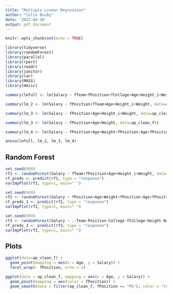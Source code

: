 ```yaml
---
title: "Multiple Linear Regression"
author: "Colin Busby"
date: '2022-04-16'
output: pdf_document
---
```


```r
knitr::opts_chunk$set(echo = TRUE)
```


```r
library(tidyverse)
library(randomForest)
library(parallel)
library(rpart)
library(readr)
library(janitor)
library(car)
library(MASS)
library(Hmisc)
```

```r
summary(lmfull <- lm(Salary ~ fTeam+fPosition+fCollege+Age+Height_i+Weight, data=ap_clean_f))
```

```r
summary(lm_2 <- lm(Salary ~ fPosition+fTeam+Age+Height_i+Weight, data=ap_clean_f))
```

```r
summary(lm_3 <- lm(Salary ~ fPosition+Age+Height_i+Weight, data=ap_clean_f))
```

```r
summary(lm_3 <- lm(Salary ~ fPosition+Age+Weight, data=ap_clean_f))
```

```r
summary(lm_4 <- lm(Salary ~ fPosition+Age+Weight+fPosition:Age+fPosition:Weight+Age:Weight, data=ap_clean_f))
```

```r
anova(lmfull, lm_2, lm_3, lm_4)
```

## Random Forest

```r
set.seed(999)
rf1 <- randomForest(Salary ~ fTeam+fPosition+Age+Height_i+Weight, data=ap_clean_f, importance=TRUE)
rf_preds <- predict(rf1, type = "response")
varImpPlot(rf1, type=1, main=" ")
```

```r
set.seed(999)
rf2 <- randomForest(Salary ~ fPosition+Age+Weight+fPosition:Age+fPosition:Weight+Age:Weight, data=ap_clean_f, importance=TRUE)
rf_preds_1 <- predict(rf2, type = "response")
varImpPlot(rf2, type=1, main=" ")
```

```r
set.seed(999)
rf3 <- randomForest(Salary ~ .-Team-Position-College-fCollege-Height-Name, data=ap_clean_f, n.var = 10, importance=TRUE)
rf_preds_3 <- predict(rf3, type = "response")
varImpPlot(rf3, type=1, main=" ")
```

## Plots

```r
ggplot(data=ap_clean_f) +
  geom_point(mapping = aes(x = Age, y = Salary)) + 
  facet_wrap(~ fPosition, nrow = 3)
```

```r
ggplot(data = ap_clean_f, mapping = aes(x = Age, y = Salary)) +
  geom_point(mapping = aes(color = fPosition)) +
  geom_smooth(data = filter(ap_clean_f, fPosition == "PG"), color = "red", se = FALSE)
```

